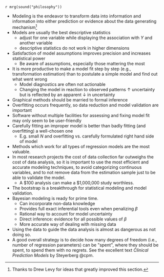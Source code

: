 \heading{Course Philosophy}
`r mrg(sound("philosophy"))`

* Modeling is the endeavor to transform data into information and information into either prediction or evidence about the data generating mechanism^[Thanks to Drew Levy for ideas that greatly improved this section.]
* Models are usually the best descriptive statistics
    + adjust for one variable while displaying the association with $Y$ and another variable
    + descriptive statistics do not work in higher dimensions
* Satisfaction of model assumptions improves precision and increases
        statistical power
    + Be aware of assumptions, especially those mattering the most
* It is more productive to make a model fit step by step (e.g.,
        transformation estimation) than to postulate a simple model
        and find out what went wrong
    + Model diagnostics are often not actionable
    + Changing the model in reaction to observed patterns $\uparrow$ uncertainty but is reflected by an apparent $\downarrow$ in uncertainty
* Graphical methods should be married to formal inference
* Overfitting occurs frequently, so data reduction and model validation
        are important
* Software without multiple facilities for assessing and fixing model
        fit may only seem to be user-friendly
* Carefully fitting an improper model is better than badly fitting
        (and overfitting) a well-chosen one
    + E.g. small $N$ and overfitting vs. carefully formulated right hand side of model
* Methods which work for all types of regression models are the
        most valuable.
* In most research projects the cost of data collection far
        outweighs the cost of data analysis, so it is important to
        use the most efficient and accurate modeling techniques, to
        avoid categorizing continuous variables, and
        to not remove data from the estimation sample just to be
        able to validate the model.
    + A $100 analysis can make a $1,000,000 study worthless.
* The bootstrap is a breakthrough for statistical modeling and
  model validation.
* Bayesian modeling is ready for prime time.
    + Can incorporate non-data knowledge
    + Provides full exact inferential tools even when penalizing $\beta$
    + Rational way to account for model uncertainty
    + Direct inference: evidence for all possible values of $\beta$
    + More accurate way of dealing with missing data
* Using the data to guide the data analysis is almost as dangerous
        as not doing so.
* A good overall strategy is to decide how many degrees of
  freedom (i.e., number of regression parameters) can be \"spent\",
  where they should be spent, to spend them with no regrets.
See the excellent text _Clinical Prediction Models_ by
Steyerberg @cpm.



